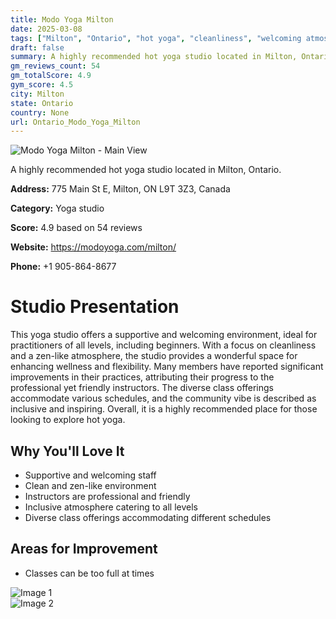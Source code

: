 ```yaml
---
title: Modo Yoga Milton
date: 2025-03-08
tags: ["Milton", "Ontario", "hot yoga", "cleanliness", "welcoming atmosphere", "Milton"]  
draft: false
summary: A highly recommended hot yoga studio located in Milton, Ontario.
gm_reviews_count: 54
gm_totalScore: 4.9
gym_score: 4.5
city: Milton
state: Ontario
country: None
url: Ontario_Modo_Yoga_Milton
---
```


<div className="aspect-[16/9] relative my-8">
  <img 
    src="https://lh5.googleusercontent.com/p/AF1QipMgwJGPUBzBKJSrvLloJaKpqaf32FuAf6YBMD9r=w1920-h1080-k-no"
    alt="Modo Yoga Milton - Main View"
    className="object-cover absolute inset-0 w-full h-full rounded-lg"
  />
</div>

A highly recommended hot yoga studio located in Milton, Ontario.

**Address:** 775 Main St E, Milton, ON L9T 3Z3, Canada

**Category:** Yoga studio

**Score:** 4.9 based on 54 reviews

**Website:** https://modoyoga.com/milton/

**Phone:** +1 905-864-8677

# Studio Presentation

This yoga studio offers a supportive and welcoming environment, ideal for practitioners of all levels, including beginners. With a focus on cleanliness and a zen-like atmosphere, the studio provides a wonderful space for enhancing wellness and flexibility. Many members have reported significant improvements in their practices, attributing their progress to the professional yet friendly instructors. The diverse class offerings accommodate various schedules, and the community vibe is described as inclusive and inspiring. Overall, it is a highly recommended place for those looking to explore hot yoga.



## Why You'll Love It

- Supportive and welcoming staff
- Clean and zen-like environment
- Instructors are professional and friendly
- Inclusive atmosphere catering to all levels
- Diverse class offerings accommodating different schedules

## Areas for Improvement

- Classes can be too full at times

<div className="grid grid-cols-1 xl:grid-cols-2 gap-4 my-8">
<div className="aspect-[4/3] relative"><img src="https://lh5.googleusercontent.com/p/AF1QipM8lkXu173VWlpfY9fO2cBn66qLtPKThPQolLBD=w1920-h1080-k-no" alt="Image 1" className="object-cover absolute inset-0 w-full h-full rounded-lg" /></div>
<div className="aspect-[4/3] relative"><img src="https://lh5.googleusercontent.com/p/AF1QipMKTjJDr1GZvSsk5f32xEE0nbsbWkKktKO08WTH=w1920-h1080-k-no" alt="Image 2" className="object-cover absolute inset-0 w-full h-full rounded-lg" /></div>
</div>